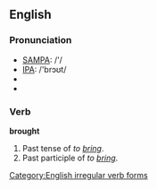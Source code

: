 ==English==

{{rank|however|enough|quite|230|brought|woman|want|home}}

=== Pronunciation ===
*[[w:SAMPA|SAMPA]]: /'/
*[[w:IPA|IPA]]: /'brɔʊt/
*{{audio|en-us-brought.ogg|Audio (US)}}
*{{audio|en-uk-brought.ogg|Audio (UK)}}

===Verb===
'''brought'''
#Past tense of ''to [[bring]]''.
#Past participle of ''to [[bring]]''.


[[Category:English irregular verb forms]]